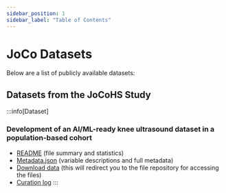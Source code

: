 ```yaml
---
sidebar_position: 1
sidebar_label: "Table of Contents"
---
```


# JoCo Datasets

Below are a list of publicly available datasets:

## Datasets from the JoCoHS Study

:::info[Dataset]

### Development of an AI/ML-ready knee ultrasound dataset in a population-based cohort

- [<FAIcon icon="fa-brands fa-readme" /> README](/docs/datasets/10.7910_DVN_SKP9IB/overview.mdx) (file summary and statistics)
- [<FAIcon icon="fa-solid fa-circle-info" /> Metadata.json](/docs/datasets/10.7910_DVN_SKP9IB/metadata_raw.md) (variable descriptions and full metadata)
- [<FAIcon icon="fa-solid fa-download" /> Download data](https://doi.org/10.7910/DVN/SKP9IB) (this will redirect you to the file repository for accessing the files)
- [Curation log](/docs/datasets/10.7910_DVN_SKP9IB/curation_log.md)
:::